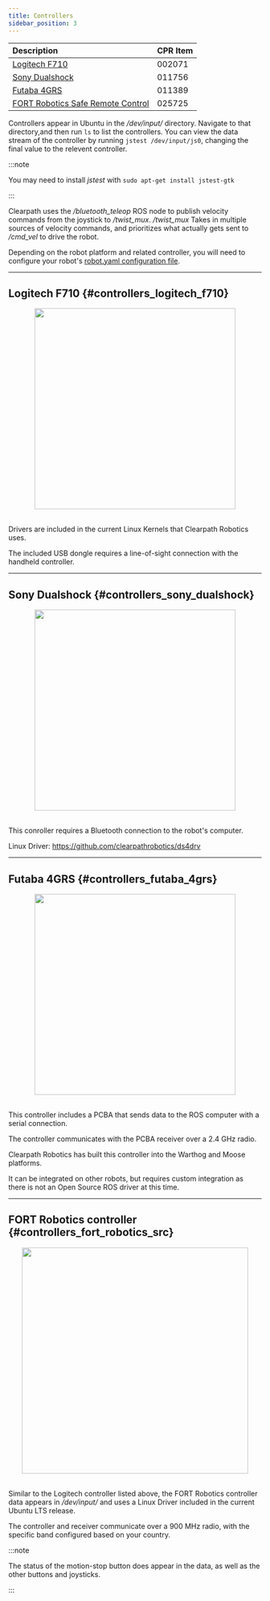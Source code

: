 ```yaml
---
title: Controllers
sidebar_position: 3
---
```


| Description                                                         | CPR Item |
| :------------------------------------------------------------------ | :------- |
| [Logitech F710](#controllers_logitech_f710)                         | 002071   |
| [Sony Dualshock](#controllers_sony_dualshock)                       | 011756   |
| [Futaba 4GRS](#controllers_futaba_4grs)                             | 011389   |
| [FORT Robotics Safe Remote Control](#controllers_fort_robotics_src) | 025725   |

Controllers appear in Ubuntu in the _/dev/input/_ directory.
Navigate to that directory,and then run `ls` to list the controllers.
You can view the data stream of the controller by running `jstest /dev/input/js0`, changing the final value to the relevent controller.

:::note

You may need to install _jstest_ with `sudo apt-get install jstest-gtk`

:::

Clearpath uses the _/bluetooth_teleop_ ROS node to publish velocity commands from the joystick to _/twist_mux_.
_/twist_mux_ Takes in multiple sources of velocity commands, and prioritizes what actually gets sent to _/cmd_vel_ to drive the robot.

Depending on the robot platform and related controller, you will need to configure your robot's [robot.yaml configuration file](../../../ros/config/yaml/platform.mdx).

---

## Logitech F710 {#controllers_logitech_f710}

<center>
  <img
    src="/img/accessories_images/controller_1.png"
    width="400"
  />
</center>

<br />

Drivers are included in the current Linux Kernels that Clearpath Robotics uses.

The included USB dongle requires a line-of-sight connection with the handheld controller.

---

## Sony Dualshock {#controllers_sony_dualshock}

<center>
  <img
    src="/img/accessories_images/controller_2.png"
    width="400"
  />
</center>

<br />

This conroller requires a Bluetooth connection to the robot's computer.

Linux Driver: https://github.com/clearpathrobotics/ds4drv

---

## Futaba 4GRS {#controllers_futaba_4grs}

<center>
  <img
    src="/img/accessories_images/controller_3.jpg"
    width="400"
  />
</center>

<br />

This controller includes a PCBA that sends data to the ROS computer with a serial connection.

The controller communicates with the PCBA receiver over a 2.4 GHz radio.

Clearpath Robotics has built this controller into the Warthog and Moose platforms.

It can be integrated on other robots, but requires custom integration as there is not an Open Source ROS driver at this time.

---

## FORT Robotics controller {#controllers_fort_robotics_src}

<center>
  <img
    src="/img/accessories_images/controller_4.png"
    width="450"
  />
</center>

<br />

Similar to the Logitech controller listed above, the FORT Robotics controller data appears in _/dev/input/_ and uses a Linux Driver included in the current Ubuntu LTS release.

The controller and receiver communicate over a 900 MHz radio, with the specific band configured based on your country.

:::note

The status of the motion-stop button does appear in the data, as well as the other buttons and joysticks.

:::
